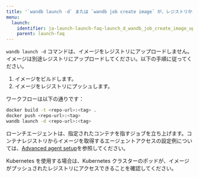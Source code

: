 ```yaml
---
title: '`wandb launch -d` または `wandb job create image` が、レジストリからプルせずに全体のDockerアーティファクトをアップロードしていますか？'
menu:
  launch:
    identifier: ja-launch-launch-faq-launch_d_wandb_job_create_image_uploading_whole_docker
    parent: launch-faq
---
```


`wandb launch -d` コマンドは、イメージをレジストリにアップロードしません。イメージは別途レジストリにアップロードしてください。以下の手順に従ってください。

1. イメージをビルドします。
2. イメージをレジストリにプッシュします。

ワークフローは以下の通りです：

```bash
docker build -t <repo-url>:<tag> .
docker push <repo-url>:<tag>
wandb launch -d <repo-url>:<tag>
```

ローンチエージェントは、指定されたコンテナを指すジョブを立ち上げます。コンテナレジストリからイメージを取得するエージェントアクセスの設定例については、[Advanced agent setup](/ja/launch/set-up-launch/setup-agent-advanced#agent-configuration)を参照してください。

Kubernetes を使用する場合は、Kubernetes クラスターのポッドが、イメージがプッシュされたレジストリにアクセスできることを確認してください。